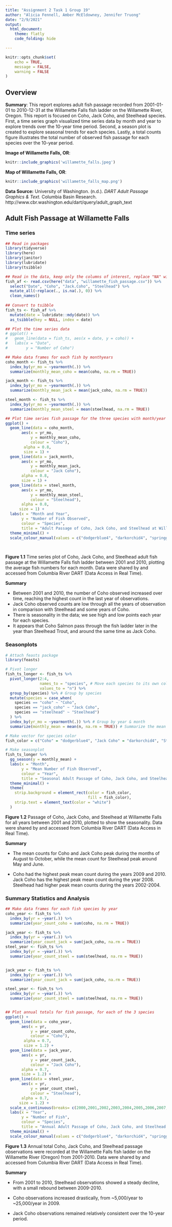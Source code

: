 ```yaml
---
title: "Assignment 2 Task 1 Group 19"
author: "Alicia Fennell, Amber McEldowney, Jennifer Truong"
date: "2/9/2021"
output: 
  html_document:
    theme: flatly
    code_folding: hide

---
```


```r
knitr::opts_chunk$set(
	echo = TRUE,
	message = FALSE,
	warning = FALSE
)
```


## Overview 

**Summary**: This report explores adult fish passage recorded from 2001-01-01 to 2010-12-31 at the Willamette Falls fish ladder on the Willamette River, Oregon.  This report is focused on Coho, Jack Coho, and Steelhead species.  First, a time series graph visualized time series data by month and year to explore trends over the 10-year time period.  Second, a season plot is created to explore seasonal trends for each species.  Lastly, a total counts figure illustrates the total number of observed fish passage for each species over the 10-year period.

**Image of Willamette Falls, OR**:
```r

knitr::include_graphics('willamette_falls.jpeg')
```

**Map of Willamette Falls, OR**:

```r

knitr::include_graphics('willamette_falls_map.png')
```

**Data Source:** University of Washington. (n.d.). *DART Adult Passage Graphics & Text.* Columbia Basin Research. http://www.cbr.washington.edu/dart/query/adult_graph_text 

## Adult Fish Passage at Willamette Falls {.tabset}

### Time series

```r

## Read in packages 
library(tidyverse)
library(here)
library(janitor)
library(lubridate)
library(tsibble)

## Read in the data, keep only the columns of interest, replace "NA" with 0, and clean names
fish_af <- read.csv(here("data", "willamette_fish_passage.csv")) %>% 
  select("Date", "Coho", "Jack.Coho", "Steelhead") %>% 
  mutate_all(~replace(., is.na(.), 0)) %>% 
  clean_names()
  
## Convert to tsibble 
fish_ts <- fish_af %>% 
  mutate(date = lubridate::mdy(date)) %>% 
  as_tsibble(key = NULL, index = date)

## Plot the time series data
# ggplot() +
#   geom_line(data = fish_ts, aes(x = date, y = coho)) +
#   labs(x = "Date",
#        y = "Number of Coho")

## Make data frames for each fish by monthyears  
coho_month <- fish_ts %>% 
  index_by(yr_mo = ~yearmonth(.)) %>% 
  summarize(monthly_mean_coho = mean(coho, na.rm = TRUE))

jack_month <- fish_ts %>% 
  index_by(yr_mo = ~yearmonth(.)) %>% 
  summarize(monthly_mean_jack = mean(jack_coho, na.rm = TRUE))

steel_month <- fish_ts %>% 
  index_by(yr_mo = ~yearmonth(.)) %>% 
  summarize(monthly_mean_steel = mean(steelhead, na.rm = TRUE))
```


```r
## Plot time series fish passage for the three species with month/year data 
ggplot() +
  geom_line(data = coho_month,
       aes(x = yr_mo,
           y = monthly_mean_coho,
           colour = "Coho"),
        alpha = 0.8,
        size = 1) +
  geom_line(data = jack_month,
       aes(x = yr_mo,
           y = monthly_mean_jack,
           colour = "Jack Coho"),
       alpha = 0.8,
       size = 1) +
  geom_line(data = steel_month,
       aes(x = yr_mo,
           y = monthly_mean_steel,
           colour = "Steelhead"),
       alpha = 0.8,
      size = 1) +
  labs(x = "Month and Year",
       y = "Number of Fish Observed",
       colour = "Species",
       title = "Adult Passage of Coho, Jack Coho, and Steelhead at Willamette Falls") +
  theme_minimal() +
  scale_colour_manual(values = c("dodgerblue4", "darkorchid4", "springgreen4")) 

  
```

**Figure 1.1** Time series plot of Coho, Jack Coho, and Steelhead adult fish passage at the Willamette Falls fish ladder between 2001 and 2010, plotting the average fish numbers for each month. Data were shared by and accessed from Columbia River DART (Data Access in Real Time).

**Summary**

- Between 2001 and 2010, the number of Coho observed increased over time, reaching the highest count in the last year of observations.  
- Jack Coho observed counts are low through all the years of observation in comparison with Steelhead and some years of Coho.
- There is seasonality in the data; we see high and low points each year for each species. 
- It appears that Coho Salmon pass through the fish ladder later in the year than Steelhead Trout, and around the same time as Jack Coho. 

### Seasonplots
```r
# Attach feasts package
library(feasts)
```
 
```r
# Pivot longer
fish_ts_longer <- fish_ts %>%
  pivot_longer(2:4,
               names_to = "species", # Move each species to its own column
               values_to = "n") %>%
  group_by(species) %>% # Group by species
  mutate(species = case_when(
    species == "coho" ~ "Coho", 
    species == "jack_coho" ~ "Jack Coho", 
    species == "steelhead" ~ "Steelhead")
  ) %>%
  index_by(yr_mo = ~yearmonth(.)) %>% # Group by year & month
  summarize(monthly_mean = mean(n, na.rm = TRUE)) # Summarize the mean for each species for each month

# Make vector for species color
fish_color = c("Coho" = "dodgerblue4", "Jack Coho" = "darkorchid4", "Steelhead" = "springgreen4")

# Make seasonplot
fish_ts_longer %>%
  gg_season(y = monthly_mean) +
  labs(x = "Month",
       y = "Mean Number of Fish Observed",
       colour = "Year",
       title = "Seasonal Adult Passage of Coho, Jack Coho, and Steelhead at Willamette Falls") +
  theme_minimal() +
  theme(
    strip.background = element_rect(color = fish_color,
                                    fill = fish_color),
    strip.text = element_text(color = "white")
  ) 

```

**Figure 1.2** Passage of Coho, Jack Coho, and Steelhead at Willamette Falls for all years between 2001 and 2010, plotted to show the seasonality. Data were shared by and accessed from Columbia River DART (Data Access in Real Time).

**Summary**

- The mean counts for Coho and Jack Coho peak during the months of August to October, while the mean count for Steelhead peak around May and June. 

- Coho had the highest peak mean count during the years 2009 and 2010. Jack Coho has the highest peak mean count during the year 2008. Steelhead had higher peak mean counts during the years 2002-2004.

### Summary Statistics and Analysis
```r
## Make data frames for each fish species by year
coho_year <- fish_ts %>% 
  index_by(yr = ~year(.)) %>% 
  summarize(year_count_coho = sum(coho, na.rm = TRUE))

jack_year <- fish_ts %>% 
  index_by(yr = ~year(.)) %>% 
  summarize(year_count_jack = sum(jack_coho, na.rm = TRUE))
steel_year <- fish_ts %>% 
  index_by(yr = ~year(.)) %>% 
  summarize(year_count_steel = sum(steelhead, na.rm = TRUE))


jack_year <- fish_ts %>% 
  index_by(yr = ~year(.)) %>% 
  summarize(year_count_jack = sum(jack_coho, na.rm = TRUE))

steel_year <- fish_ts %>% 
  index_by(yr = ~year(.)) %>% 
  summarize(year_count_steel = sum(steelhead, na.rm = TRUE))


## Plot annual totals for fish passage, for each of the 3 species
ggplot() +
  geom_line(data = coho_year,
       aes(x = yr,
           y = year_count_coho,
           colour = "Coho"),
        alpha = 0.7,
        size = 1.2) +
  geom_line(data = jack_year,
       aes(x = yr,
           y = year_count_jack,
           colour = "Jack Coho"),
       alpha = 0.7,
       size = 1.2) +
  geom_line(data = steel_year,
       aes(x = yr,
           y = year_count_steel,
           colour = "Steelhead"),
       alpha = 0.7,
      size = 1.2) +
  scale_x_continuous(breaks= c(2000,2001,2002,2003,2004,2005,2006,2007,2008,2009,2010)) +
  labs(x = "Year",
       y = "Number of Fish",
       colour = "Species",
       title = "Annual Adult Passage of Coho, Jack Coho, and Steelhead at Willamette Falls") +
  theme_minimal() +
  scale_colour_manual(values = c("dodgerblue4", "darkorchid4", "springgreen4")) 
```

**Figure 1.3** Annual total Coho, Jack Coho, and Steelhead passage observations were recorded at the Willamette Falls fish ladder on the Willamette River (Oregon) from 2001-2010. Data were shared by and accessed from Columbia River DART (Data Access in Real Time). 

**Summary**

- From 2001 to 2010, Steelhead observations showed a steady decline, with a small rebound between 2009-2010.

- Coho observations increased drastically, from ~5,000/year to ~25,000/year in 2009.

- Jack Coho observations remained relatively consistent over the 10-year period.

